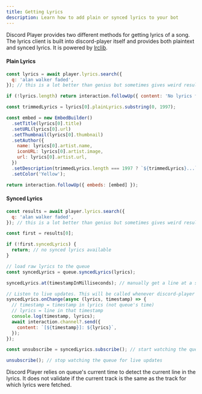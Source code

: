 ```yaml
---
title: Getting Lyrics
description: Learn how to add plain or synced lyrics to your bot
---
```


Discord Player provides two different methods for getting lyrics of a song. The lyrics client is built into discord-player itself and provides both plaintext and synced lyrics. It is powered by [lrclib](https://liclib.net).

#### Plain Lyrics

```js title="lyrics.js"
const lyrics = await player.lyrics.search({
  q: 'alan walker faded',
}); // this is a lot better than genius but sometimes gives weird result, specify artistName as well in such situations

if (!lyrics.length) return interaction.followUp({ content: 'No lyrics found', ephemeral: true });

const trimmedLyrics = lyrics[0].plainLyrics.substring(0, 1997);

const embed = new EmbedBuilder()
  .setTitle(lyrics[0].title)
  .setURL(lyrics[0].url)
  .setThumbnail(lyrics[0].thumbnail)
  .setAuthor({
    name: lyrics[0].artist.name,
    iconURL: lyrics[0].artist.image,
    url: lyrics[0].artist.url,
  })
  .setDescription(trimmedLyrics.length === 1997 ? `${trimmedLyrics}...` : trimmedLyrics)
  .setColor('Yellow');

return interaction.followUp({ embeds: [embed] });
```

#### Synced Lyrics

```js title="synced-lyrics.js"
const results = await player.lyrics.search({
  q: 'alan walker faded',
}); // this is a lot better than genius but sometimes gives weird result, specify artistName as well in such situations

const first = results[0];

if (!first.syncedLyrics) {
  return; // no synced lyrics available
}

// load raw lyrics to the queue
const syncedLyrics = queue.syncedLyrics(lyrics);

syncedLyrics.at(timestampInMilliseconds); // manually get a line at a specific timestamp

// Listen to live updates. This will be called whenever discord-player detects a new line in the lyrics
syncedLyrics.onChange(async (lyrics, timestamp) => {
  // timestamp = timestamp in lyrics (not queue's time)
  // lyrics = line in that timestamp
  console.log(timestamp, lyrics);
  await interaction.channel?.send({
    content: `[${timestamp}]: ${lyrics}`,
  });
});

const unsubscribe = syncedLyrics.subscribe(); // start watching the queue for live updates. The onChange will not be called unless subscribe() has been called.

unsubscribe(); // stop watching the queue for live updates
```

<Callout type="info">
  Discord Player relies on queue's current time to detect the current line in the lyrics. It does not validate if the
  current track is the same as the track for which lyrics were fetched.
</Callout>
